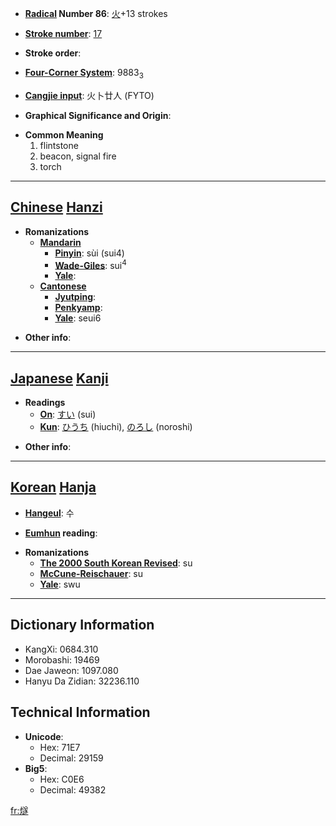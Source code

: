 * '''[[Wiktionary:Chinese radical index| Radical]] Number 86''': [[Wiktionary:Chinese radical index 火|火]]+13 strokes

* '''[[Wiktionary:Chinese total strokes index|Stroke number]]''': [[Wiktionary:Chinese total strokes index 17|17]]

* '''Stroke order''': 

* '''[[Wiktionary:Chinese four corner index|Four-Corner System]]''': 9883<sub>3</sub>

* '''[[Wiktionary:Chinese Cangjie index|Cangjie input]]''': 火卜廿人 (FYTO)

* '''Graphical Significance and Origin''': 

* '''Common Meaning'''
*#flintstone
*# beacon, signal fire
*# torch


----

== [[Chinese]] [[Hanzi]] ==

* '''Romanizations'''
** '''[[Mandarin]]'''
*** '''[[Pinyin]]''': sùi (sui4)
*** '''[[Wade-Giles]]''': sui<sup>4</sup>
*** '''[[Yale]]''': 
** '''[[Cantonese]]'''
*** '''[[Jyutping]]''':
*** '''[[Penkyamp]]''': 
*** '''[[Yale]]''': seui6

* '''Other info''': 

----

== [[Japanese]] [[Kanji]] ==

* '''Readings'''
** '''[[On]]''': [[すい]] (sui)
** '''[[Kun]]''': [[ひうち]] (hiuchi), [[のろし]] (noroshi)

* '''Other info''':  

----

== [[Korean]] [[Hanja]] ==

* '''[[Hangeul]]''': 수

* '''[[Eumhun]] reading''': 

* '''Romanizations'''
** '''[[The 2000 South Korean Revised Romanization|The 2000 South Korean Revised]]''': su
** '''[[McCune-Reischauer]]''': su
** '''[[Yale]]''': swu

----

== Dictionary Information ==

* KangXi: 0684.310
* Morobashi: 19469
* Dae Jaweon: 1097.080
* Hanyu Da Zidian: 32236.110

== Technical Information ==

* '''Unicode''':
** Hex: 71E7
** Decimal: 29159
* '''Big5''':
** Hex: C0E6
** Decimal: 49382

[[fr:燧]]